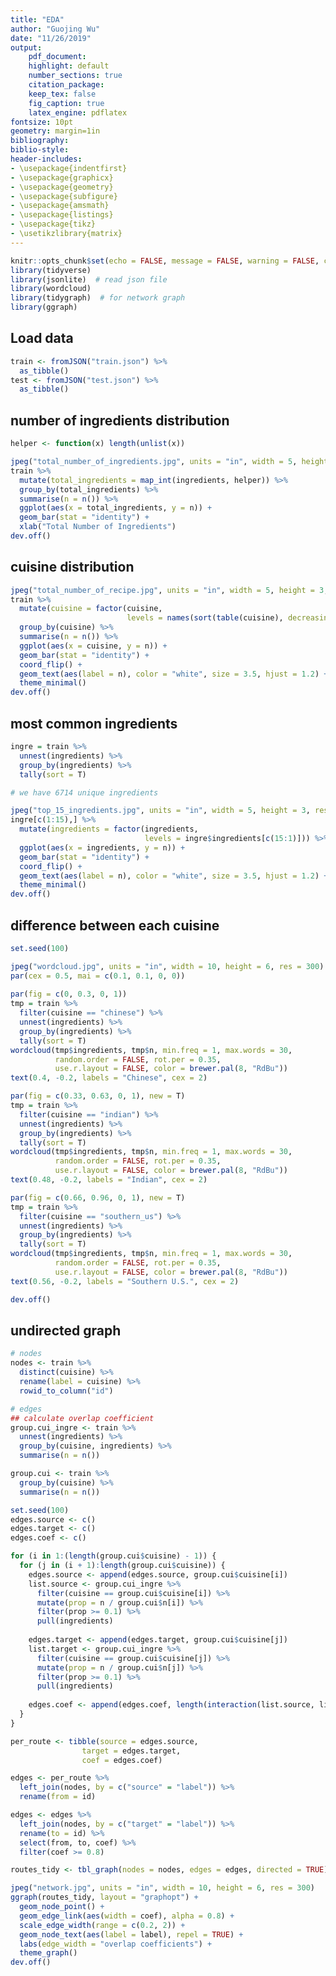 ```yaml
---
title: "EDA"
author: "Guojing Wu"
date: "11/26/2019"
output:
    pdf_document:
    highlight: default
    number_sections: true
    citation_package:
    keep_tex: false
    fig_caption: true
    latex_engine: pdflatex
fontsize: 10pt
geometry: margin=1in
bibliography:
biblio-style:
header-includes:
- \usepackage{indentfirst}
- \usepackage{graphicx}
- \usepackage{geometry}
- \usepackage{subfigure}
- \usepackage{amsmath}
- \usepackage{listings}
- \usepackage{tikz}
- \usetikzlibrary{matrix}
---
```


```r
knitr::opts_chunk$set(echo = FALSE, message = FALSE, warning = FALSE, comment = "")
library(tidyverse)
library(jsonlite)  # read json file
library(wordcloud)
library(tidygraph)  # for network graph
library(ggraph)
```

## Load data

```r
train <- fromJSON("train.json") %>% 
  as_tibble()
test <- fromJSON("test.json") %>% 
  as_tibble()
```

## number of ingredients distribution

```r
helper <- function(x) length(unlist(x))

jpeg("total_number_of_ingredients.jpg", units = "in", width = 5, height = 3, res = 300)
train %>% 
  mutate(total_ingredients = map_int(ingredients, helper)) %>% 
  group_by(total_ingredients) %>% 
  summarise(n = n()) %>% 
  ggplot(aes(x = total_ingredients, y = n)) +
  geom_bar(stat = "identity") + 
  xlab("Total Number of Ingredients")
dev.off()
```

## cuisine distribution

```r
jpeg("total_number_of_recipe.jpg", units = "in", width = 5, height = 3, res = 300)
train %>% 
  mutate(cuisine = factor(cuisine, 
                          levels = names(sort(table(cuisine), decreasing = FALSE)))) %>% 
  group_by(cuisine) %>% 
  summarise(n = n()) %>% 
  ggplot(aes(x = cuisine, y = n)) +
  geom_bar(stat = "identity") +
  coord_flip() +
  geom_text(aes(label = n), color = "white", size = 3.5, hjust = 1.2) +
  theme_minimal()
dev.off()
```

## most common ingredients

```r
ingre = train %>% 
  unnest(ingredients) %>% 
  group_by(ingredients) %>% 
  tally(sort = T)

# we have 6714 unique ingredients
```

```r
jpeg("top_15_ingredients.jpg", units = "in", width = 5, height = 3, res = 300)
ingre[c(1:15),] %>% 
  mutate(ingredients = factor(ingredients, 
                              levels = ingre$ingredients[c(15:1)])) %>% 
  ggplot(aes(x = ingredients, y = n)) +
  geom_bar(stat = "identity") +
  coord_flip() +
  geom_text(aes(label = n), color = "white", size = 3.5, hjust = 1.2) +
  theme_minimal()
dev.off()
```

## difference between each cuisine

```r
set.seed(100)

jpeg("wordcloud.jpg", units = "in", width = 10, height = 6, res = 300)
par(cex = 0.5, mai = c(0.1, 0.1, 0, 0))
 
par(fig = c(0, 0.3, 0, 1))
tmp = train %>% 
  filter(cuisine == "chinese") %>% 
  unnest(ingredients) %>% 
  group_by(ingredients) %>% 
  tally(sort = T)
wordcloud(tmp$ingredients, tmp$n, min.freq = 1, max.words = 30,
          random.order = FALSE, rot.per = 0.35, 
          use.r.layout = FALSE, color = brewer.pal(8, "RdBu"))
text(0.4, -0.2, labels = "Chinese", cex = 2)

par(fig = c(0.33, 0.63, 0, 1), new = T)
tmp = train %>% 
  filter(cuisine == "indian") %>% 
  unnest(ingredients) %>% 
  group_by(ingredients) %>% 
  tally(sort = T)
wordcloud(tmp$ingredients, tmp$n, min.freq = 1, max.words = 30,
          random.order = FALSE, rot.per = 0.35, 
          use.r.layout = FALSE, color = brewer.pal(8, "RdBu"))
text(0.48, -0.2, labels = "Indian", cex = 2)

par(fig = c(0.66, 0.96, 0, 1), new = T)
tmp = train %>% 
  filter(cuisine == "southern_us") %>% 
  unnest(ingredients) %>% 
  group_by(ingredients) %>% 
  tally(sort = T)
wordcloud(tmp$ingredients, tmp$n, min.freq = 1, max.words = 30,
          random.order = FALSE, rot.per = 0.35, 
          use.r.layout = FALSE, color = brewer.pal(8, "RdBu"))
text(0.56, -0.2, labels = "Southern U.S.", cex = 2)

dev.off()
```

## undirected graph 

```r
# nodes
nodes <- train %>% 
  distinct(cuisine) %>% 
  rename(label = cuisine) %>% 
  rowid_to_column("id")
```

```r
# edges
## calculate overlap coefficient
group.cui_ingre <- train %>%
  unnest(ingredients) %>% 
  group_by(cuisine, ingredients) %>% 
  summarise(n = n())

group.cui <- train %>% 
  group_by(cuisine) %>% 
  summarise(n = n())
```

```r
set.seed(100)
edges.source <- c()
edges.target <- c()
edges.coef <- c()

for (i in 1:(length(group.cui$cuisine) - 1)) {
  for (j in (i + 1):length(group.cui$cuisine)) {
    edges.source <- append(edges.source, group.cui$cuisine[i])
    list.source <- group.cui_ingre %>% 
      filter(cuisine == group.cui$cuisine[i]) %>% 
      mutate(prop = n / group.cui$n[i]) %>% 
      filter(prop >= 0.1) %>% 
      pull(ingredients)
    
    edges.target <- append(edges.target, group.cui$cuisine[j])
    list.target <- group.cui_ingre %>% 
      filter(cuisine == group.cui$cuisine[j]) %>% 
      mutate(prop = n / group.cui$n[j]) %>% 
      filter(prop >= 0.1) %>% 
      pull(ingredients)
    
    edges.coef <- append(edges.coef, length(interaction(list.source, list.target)) / length(union(list.source, list.target)))
  }
}

per_route <- tibble(source = edges.source,
                target = edges.target,
                coef = edges.coef)

edges <- per_route %>% 
  left_join(nodes, by = c("source" = "label")) %>% 
  rename(from = id)

edges <- edges %>% 
  left_join(nodes, by = c("target" = "label")) %>% 
  rename(to = id) %>% 
  select(from, to, coef) %>% 
  filter(coef >= 0.8)

routes_tidy <- tbl_graph(nodes = nodes, edges = edges, directed = TRUE)

jpeg("network.jpg", units = "in", width = 10, height = 6, res = 300)
ggraph(routes_tidy, layout = "graphopt") + 
  geom_node_point() +
  geom_edge_link(aes(width = coef), alpha = 0.8) + 
  scale_edge_width(range = c(0.2, 2)) +
  geom_node_text(aes(label = label), repel = TRUE) +
  labs(edge_width = "overlap coefficients") +
  theme_graph()
dev.off()
```

